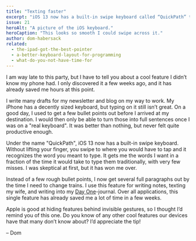 ```yaml
---
title: "Texting faster"
excerpt: "iOS 13 now has a built-in swipe keyboard called “QuickPath” that is much faster than typing individual letters."
issue: 21
heroAlt: "A picture of the iOS keyboard."
heroCaption: "This looks so smooth I could swipe across it."
author: dom-habersack
related:
  - the-ipad-got-the-best-pointer
  - a-better-keyboard-layout-for-programming
  - what-do-you-not-have-time-for
---
```

I am way late to this party, but I have to tell you about a cool feature I didn’t know my phone had. I only discovered it a few weeks ago, and it has already saved me hours at this point.

I write many drafts for my newsletter and blog on my way to work. My iPhone has a decently sized keyboard, but typing on it still isn’t great. On a good day, I used to get a few bullet points out before I arrived at my destination. I would then only be able to turn those into full sentences once I was on a "real keyboard". It was better than nothing, but never felt quite productive enough.

Under the name "QuickPath", iOS 13 now has a built-in swipe keyboard. Without lifting your finger, you swipe to where you would have to tap and it recognizes the word you meant to type. It gets me the words I want in a fraction of the time it would take to type them traditionally, with very few misses. I was skeptical at first, but it has won me over.

Instead of a few rough bullet points, I now get several full paragraphs out by the time I need to change trains. I use this feature for writing notes, texting my wife, and writing into my [Day One](https://dayoneapp.com)-journal. Over all applications, this single feature has already saved me a lot of time in a few weeks.

Apple is good at hiding features behind invisible gestures, so I thought I’d remind you of this one. Do you know of any other cool features our devices have that many don’t know about? I’d appreciate the tip!

– Dom
